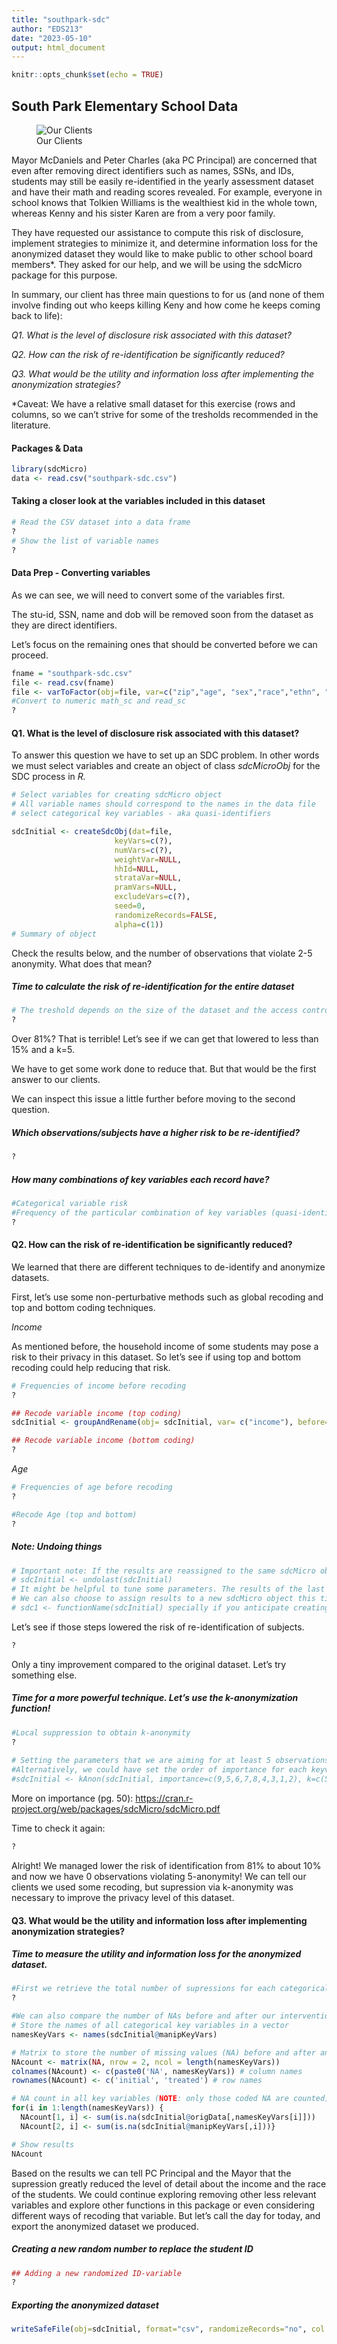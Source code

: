 ```yaml
---
title: "southpark-sdc"
author: "EDS213"
date: "2023-05-10"
output: html_document
---
```


```r
knitr::opts_chunk$set(echo = TRUE)
```

## South Park Elementary School Data

![Our Clients](images/southpark.png)

Mayor McDaniels and Peter Charles (aka PC Principal) are concerned that even after removing direct identifiers such as names, SSNs, and IDs, students may still be easily re-identified in the yearly assessment dataset and have their math and reading scores revealed. For example, everyone in school knows that Tolkien Williams is the wealthiest kid in the whole town, whereas Kenny and his sister Karen are from a very poor family.

They have requested our assistance to compute this risk of disclosure, implement strategies to minimize it, and determine information loss for the anonymized dataset they would like to make public to other school board members\*. They asked for our help, and we will be using the sdcMicro package for this purpose.

In summary, our client has three main questions to for us (and none of them involve finding out who keeps killing Keny and how come he keeps coming back to life):

*Q1. What is the level of disclosure risk associated with this dataset?*

*Q2. How can the risk of re-identification be significantly reduced?*

*Q3. What would be the utility and information loss after implementing the anonymization strategies?*

\*Caveat: We have a relative small dataset for this exercise (rows and columns, so we can't strive for some of the tresholds recommended in the literature.

#### Packages & Data

```r
library(sdcMicro)
data <- read.csv("southpark-sdc.csv")
```

#### Taking a closer look at the variables included in this dataset

```r
# Read the CSV dataset into a data frame
?
# Show the list of variable names
?
```

#### Data Prep - Converting variables

As we can see, we will need to convert some of the variables first.

The stu-id, SSN, name and dob will be removed soon from the dataset as they are direct identifiers.

Let's focus on the remaining ones that should be converted before we can proceed.

```r
fname = "southpark-sdc.csv"
file <- read.csv(fname)
file <- varToFactor(obj=file, var=c("zip","age", "sex","race","ethn", "snap", "income", "learn_dis","phys_dis"))
#Convert to numeric math_sc and read_sc
?
```

#### Q1. What is the level of disclosure risk associated with this dataset?

To answer this question we have to set up an SDC problem. In other words we must select variables and create an object of class *sdcMicroObj* for the SDC process in *R.*

```r
# Select variables for creating sdcMicro object
# All variable names should correspond to the names in the data file
# select categorical key variables - aka quasi-identifiers

sdcInitial <- createSdcObj(dat=file,
                       keyVars=c(?),
                       numVars=c(?),
                       weightVar=NULL,
                       hhId=NULL,
                       strataVar=NULL,
                       pramVars=NULL,
                       excludeVars=c(?),
                       seed=0,
                       randomizeRecords=FALSE,
                       alpha=c(1))
# Summary of object

```

Check the results below, and the number of observations that violate 2-5 anonymity. What does that mean?

##### Time to calculate the risk of re-identification for the entire dataset

```r
# The treshold depends on the size of the dataset and the access control (conservative number for large surveys are 0.04)
?
```

Over 81%? That is terrible! Let's see if we can get that lowered to less than 15% and a k=5.

We have to get some work done to reduce that. But that would be the first answer to our clients.

We can inspect this issue a little further before moving to the second question.

##### Which observations/subjects have a higher risk to be re-identified?

```r
?
```

##### How many combinations of key variables each record have?

```r
#Categorical variable risk
#Frequency of the particular combination of key variables (quasi-identifiers) for each record in the sample
?
```

#### Q2. How can the risk of re-identification be significantly reduced?

We learned that there are different techniques to de-identify and anonymize datasets.

First, let's use some non-perturbative methods such as global recoding and top and bottom coding techniques.

*Income*

As mentioned before, the household income of some students may pose a risk to their privacy in this dataset. So let's see if using top and bottom recoding could help reducing that risk.

```r
# Frequencies of income before recoding
?
```

```r
## Recode variable income (top coding)
sdcInitial <- groupAndRename(obj= sdcInitial, var= c("income"), before=c("200,000-249,999","500,000+"), after=c("200,000+"))

## Recode variable income (bottom coding)
?
```

*Age*

```r
# Frequencies of age before recoding
?
```

```r
#Recode Age (top and bottom)
?
```

##### **Note: Undoing things**

```r
# Important note: If the results are reassigned to the same sdcMicro object, it is possible to undo the last step in the SDC process. Using:
# sdcInitial <- undolast(sdcInitial)
# It might be helpful to tune some parameters. The results of the last step, however, will be lost after undoing that step. 
# We can also choose to assign results to a new sdcMicro object this time, using:
# sdc1 <- functionName(sdcInitial) specially if you anticipate creating multiple sdc problems to test out.Otherwise, you can delete the object and re-run the code when needed
```

Let's see if those steps lowered the risk of re-identification of subjects.

```r
?
```

Only a tiny improvement compared to the original dataset. Let's try something else.

##### Time for a more powerful technique. Let's use the k-anonymization function!

```r
#Local suppression to obtain k-anonymity
?
  
# Setting the parameters that we are aiming for at least 5 observations sharing the same attributes in the dataset.
#Alternatively, we could have set the order of importance for each keyvariables
#sdcInitial <- kAnon(sdcInitial, importance=c(9,5,6,7,8,4,3,1,2), k=c(5))
```

More on importance (pg. 50): <https://cran.r-project.org/web/packages/sdcMicro/sdcMicro.pdf>

Time to check it again:

```r
?
```

Alright! We managed lower the risk of identification from 81% to about 10% and now we have 0 observations violating 5-anonymity! We can tell our clients we used some recoding, but supression via k-anonymity was necessary to improve the privacy level of this dataset.

#### Q3. What would be the utility and information loss after implementing anonymization strategies?

##### Time to measure the utility and information loss for the anonymized dataset.

```r
#First we retrieve the total number of supressions for each categorical key variable
?
```

```r
#We can also compare the number of NAs before and after our interventions
# Store the names of all categorical key variables in a vector
namesKeyVars <- names(sdcInitial@manipKeyVars)

# Matrix to store the number of missing values (NA) before and after anonymization
NAcount <- matrix(NA, nrow = 2, ncol = length(namesKeyVars))
colnames(NAcount) <- c(paste0('NA', namesKeyVars)) # column names
rownames(NAcount) <- c('initial', 'treated') # row names

# NA count in all key variables (NOTE: only those coded NA are counted)
for(i in 1:length(namesKeyVars)) {
  NAcount[1, i] <- sum(is.na(sdcInitial@origData[,namesKeyVars[i]]))
  NAcount[2, i] <- sum(is.na(sdcInitial@manipKeyVars[,i]))}

# Show results
NAcount
```

Based on the results we can tell PC Principal and the Mayor that the supression greatly reduced the level of detail about the income and the race of the students. We could continue exploring removing other less relevant variables and explore other functions in this package or even considering different ways of recoding that variable. But let's call the day for today, and export the anonymized dataset we produced.

##### Creating a new random number to replace the student ID

```r
## Adding a new randomized ID-variable
?
```

##### Exporting the anonymized dataset

```r
writeSafeFile(obj=sdcInitial, format="csv", randomizeRecords="no", col.names=TRUE, sep=",", dec=".", fileOut="southpark-anon.csv")
```
